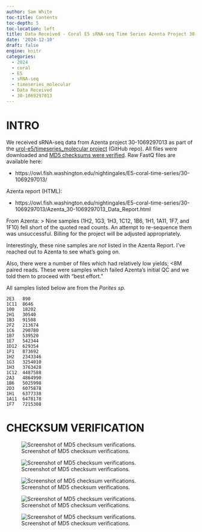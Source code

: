 ```yaml
---
author: Sam White
toc-title: Contents
toc-depth: 5
toc-location: left
title: Data Received - Coral E5 sRNA-seq Time Series Azenta Project 30-1069297013
date: '2024-12-10'
draft: false
engine: knitr
categories: 
  - 2024
  - coral
  - E5
  - sRNA-seq
  - timeseries_molecular
  - Data Received
  - 30-1069297013
---
```

# INTRO

We received sRNA-seq data from Azenta project 30-1069297013 as part of the [urol-e5/timeseries_molecular project](https://github.com/urol-e5/timeseries_molecular/tree/main) (GitHub repo). All files were downloaded and [MD5 checksums were verified](#checksum-verification). Raw FastQ files are available here:

- https://owl.fish.washington.edu/nightingales/E5-coral-time-series/30-1069297013/

Azenta report (HTML):

- https://owl.fish.washington.edu/nightingales/E5-coral-time-series/30-1069297013/Azenta_30-1069297013_Data_Report.html

::: {.callout-note}
From Azenta:
> Nine samples (1H2, 1G3, 1H3, 1C12, 1B6, 1H1, 1A11, 1F7, and 1F10) fell short of the quoted read counts. An attempt to re-sequence them was unsuccessful. Billing for the project will be adjusted appropriately.
:::

Interestingly, these nine samples are _not_ listed in the Azenta Report. I've reached out to Azenta to see what's going on.

Also, there were a number of files which had relatively low yields; <8M paired reads. These were samples which failed Azenta's initial QC and we told them to proceed with "best effort."

::: {.callout-important}
All samples listed below are from the _Porites sp._
:::

```
2E3   890
1C11  8646
100   18202
2H1   30540
1B3   91508
2F2   213674
1C6   290780
1B7   539520
1E7   542344
1D12  629354
1F1   873692
1H2   2343346
1G3   3254010
1H3   3763428
1C12  4487588
2A3   4864990
1B6   5025998
2D3   6075878
1H1   6377338
1A11  6478178
1F7   7215308
```



# CHECKSUM VERIFICATION

![Screenshot of MD5 checksum verifications. ](./20241210-E5-timeseries-sRNAseq-checksums-01.png){#fig-MD5-01 fig-alt="Screenshot of MD5 checksum verifications." .lightbox}

![Screenshot of MD5 checksum verifications. ](./20241210-E5-timeseries-sRNAseq-checksums-02.png){#fig-MD5-02 fig-alt="Screenshot of MD5 checksum verifications." .lightbox}

![Screenshot of MD5 checksum verifications. ](./20241210-E5-timeseries-sRNAseq-checksums-03.png){#fig-MD5-03 fig-alt="Screenshot of MD5 checksum verifications." .lightbox}

![Screenshot of MD5 checksum verifications. ](./20241210-E5-timeseries-sRNAseq-checksums-04.png){#fig-MD5-04 fig-alt="Screenshot of MD5 checksum verifications." .lightbox}

![Screenshot of MD5 checksum verifications. ](./20241210-E5-timeseries-sRNAseq-checksums-05.png){#fig-MD5-05 fig-alt="Screenshot of MD5 checksum verifications." .lightbox}